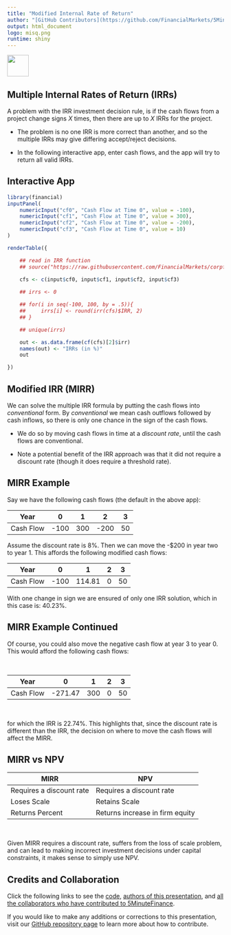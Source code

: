 ```yaml
---
title: "Modified Internal Rate of Return"
author: "[GitHub Contributors](https://github.com/FinancialMarkets/5MinuteFinance/blame/master/Corporate_Finance/MIRR/mirr.Rmd)"
output: html_document
logo: misq.png
runtime: shiny
---
```


<div class="MIfooter"><img src="mi.png" style="height:50px;"></div> 

## Multiple Internal Rates of Return (IRRs)

A problem with the IRR investment decision rule, is if the cash flows from a project change signs *X* times, then there are up to *X* IRRs for the project.  

-  The problem is no one IRR is more correct than another, and so the multiple IRRs may give differing accept/reject decisions.  

-  In the following interactive app, enter cash flows, and the app will try to return all valid IRRs.


## Interactive App

```r
library(financial)
inputPanel(
    numericInput("cf0", "Cash Flow at Time 0", value = -100),
    numericInput("cf1", "Cash Flow at Time 0", value = 300),
    numericInput("cf2", "Cash Flow at Time 0", value = -200),
    numericInput("cf3", "Cash Flow at Time 0", value = 10)
)

renderTable({

    ## read in IRR function
    ## source("https://raw.githubusercontent.com/FinancialMarkets/corpfin/master/irr.R")
    
    cfs <- c(input$cf0, input$cf1, input$cf2, input$cf3)

    ## irrs <- 0

    ## for(i in seq(-100, 100, by = .5)){
    ##     irrs[i] <- round(irr(cfs)$IRR, 2)
    ## }

    ## unique(irrs)

    out <- as.data.frame(cf(cfs)[2]$irr)
    names(out) <- "IRRs (in %)"
    out

})
```


## Modified IRR (MIRR)

We can solve the multiple IRR formula by putting the cash flows into *conventional* form. By *conventional* we mean cash outflows followed by cash inflows, so there is only one chance in the sign of the cash flows.

- We do so by moving cash flows in time at a *discount rate*, until the cash flows are conventional.

- Note a potential benefit of the IRR approach was that it did not require a discount rate (though it does require a threshold rate).


## MIRR Example

Say we have the following cash flows (the default in the above app):

| Year | 0 | 1 | 2 | 3 |
| ---- |---|---|---|---|
| Cash Flow | -100 | 300 | -200 | 50 |

Assume the discount rate is 8%.  Then we can move the -\$200 in year two to year 1. This affords the following modified cash flows:

| Year | 0 | 1 | 2 | 3 |
| ---- |---|---|---|---|
| Cash Flow | -100 | 114.81 | 0 | 50 |

With one change in sign we are ensured of only one IRR solution, which in this case is: 40.23\%.


## MIRR Example Continued

Of course, you could also move the negative cash flow at year 3 to year 0.  This would afford the following cash flows:

<br>

| Year | 0 | 1 | 2 | 3 |
| ---- |---|---|---|---|
| Cash Flow | -271.47 | 300 | 0 | 50 |

<br>

for which the IRR is 22.74\%.  This highlights that, since the discount rate is different than the IRR, the decision on where to move the cash flows will affect the MIRR.


## MIRR vs NPV

| MIRR | NPV |
|------|-----|
| Requires a discount rate | Requires a discount rate |
| Loses Scale | Retains Scale |
| Returns Percent | Returns increase in firm equity |

<br>

Given MIRR requires a discount rate, suffers from the loss of scale problem, and can lead to making incorrect investment decisions under capital constraints, it makes sense to simply use NPV.


## Credits and Collaboration

Click the following links to see the [code](https://github.com/FinancialMarkets/5MinuteFinance/blob/master/Corporate_Finance/MM_Propositions/MM_propositions.Rmd), [authors of this presentation](https://github.com/FinancialMarkets/5MinuteFinance/blame/master/Corporate_Finance/MM_Propositions/MM_propositions.Rmd), and [all the collaborators who have contributed to 5MinuteFinance](https://github.com/FinancialMarkets/5MinuteFinance/graphs/contributors).

If you would like to make any additions or corrections to this presentation, visit our [GitHub repository page](https://github.com/FinancialMarkets/5MinuteFinance#how-to-contribute) to learn more about how to contribute.



